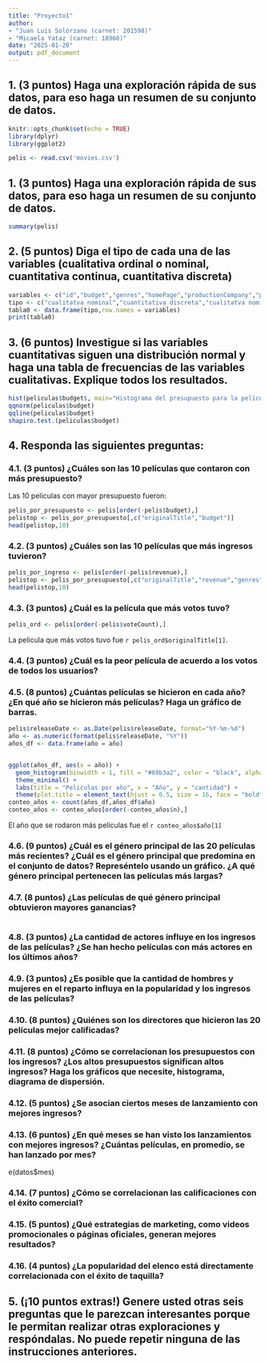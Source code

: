 ```yaml
---
title: "Proyecto1"
author:
- "Juan Luis Solórzano (carnet: 201598)"
- "Micaela Yataz (carnet: 18960)"
date: "2025-01-20"
output: pdf_document
---
```





## 1. (3 puntos) Haga una exploración rápida de sus datos, para eso haga un resumen de su conjunto de datos.

```r
knitr::opts_chunk$set(echo = TRUE)
library(dplyr)
library(ggplot2)

```


```r
pelis <- read.csv('movies.csv')
```


## 1. (3 puntos) Haga una exploración rápida de sus datos, para eso haga un resumen de su conjunto de datos.
```r
summary(pelis)
```



## 2. (5 puntos) Diga el tipo de cada una de las variables (cualitativa ordinal o nominal, cuantitativa continua, cuantitativa discreta)



```r
variables <- c("id","budget","genres","homePage","productionCompany","productionCompanyCountry","productionCountry","revenue","runtime","video","director","actors","actorsPopularity","actorsCharacter","originalTitle","title","originalLanguage","popularity","releaseDate","voteAvg","voteCount","genresAmount","productionCoAmount","productionCountriesAmount","actorsAmount","castWomenAmount","castMenAmount")
tipo <- c("cualitatva nominal","cuantitativa discreta","cualitatva nominal","cualitatva nominal","cualitatva nominal","cualitatva nominal","cualitatva nominal","cuantitativa discreta","cuantitativa discreta","cualitatva nominal","cualitatva nominal","cualitatva nominal","cuantitativa continua","cualitatva nominal","cualitatva nominal","cualitatva nominal","cualitatva nominal","cuantitativa continua","cualitativa ordinal","cuantitativa continua","cuantitativa discreta","cuantitativa discreta","cuantitativa discreta","cuantitativa discreta","cuantitativa discreta","cuantitativa discreta","cuantitativa discreta")
tabla0 <- data.frame(tipo,row.names = variables)
print(tabla0)
```





## 3. (6 puntos) Investigue si las variables cuantitativas siguen una distribución normal y haga una tabla de frecuencias de las variables cualitativas. Explique todos los resultados.
```r
hist(peliculas$budget$, main="Histograma del presupuesto para la película", xlab="Presupuesto de la pelicula")
qqnorm(peliculas$budget)
qqline(peliculas$budget)
shapiro.test.(peliculas$budget)

```



## 4. Responda las siguientes preguntas:

### 4.1. (3 puntos) ¿Cuáles son las 10 películas que contaron con más presupuesto?

Las 10 peliculas con mayor presupuesto fueron:
```r
pelis_por_presupuesto <- pelis[order(-pelis$budget),]
pelistop <- pelis_por_presupuesto[,c("originalTitle","budget")]
head(pelistop,10) 
```

### 4.2. (3 puntos) ¿Cuáles son las 10 películas que más ingresos tuvieron?


```r
pelis_por_ingreso <- pelis[order(-pelis$revenue),]
pelistop <- pelis_por_presupuesto[,c("originalTitle","revenue","genres")]
head(pelistop,10) 
```

### 4.3. (3 puntos) ¿Cuál es la película que más votos tuvo?
```r
pelis_ord <- pelis[order(-pelis$voteCount),]

```
La película que más votos tuvo fue `r pelis_ord$originalTitle[1] `.

### 4.4. (3 puntos) ¿Cuál es la peor película de acuerdo a los votos de todos los usuarios?



### 4.5. (8 puntos) ¿Cuántas películas se hicieron en cada año? ¿En qué año se hicieron más películas? Haga un gráfico de barras.

```r
pelis$releaseDate <- as.Date(pelis$releaseDate, format="%Y-%m-%d")  
año <- as.numeric(format(pelis$releaseDate, "%Y"))
años_df <- data.frame(año = año)


ggplot(años_df, aes(x = año)) +
  geom_histogram(binwidth = 1, fill = "#69b3a2", color = "black", alpha = 0.7) +
  theme_minimal() +
  labs(title = "Peliculas por año", x = "Año", y = "cantidad") +
  theme(plot.title = element_text(hjust = 0.5, size = 16, face = "bold"))
conteo_años <- count(años_df,años_df$año)
conteo_años <- conteo_años[order(-conteo_años$n),]
```
El año que se rodaron más películas fue el `r conteo_años$año[1]`


### 4.6. (9 puntos) ¿Cuál es el género principal de las 20 películas más recientes? ¿Cuál es el género principal que predomina en el conjunto de datos? Represéntelo usando un gráfico. ¿A qué género principal pertenecen las películas más largas?




### 4.7. (8 puntos) ¿Las películas de qué género principal obtuvieron mayores ganancias?
```r

```


### 4.8. (3 puntos) ¿La cantidad de actores influye en los ingresos de las películas? ¿Se han hecho películas con más actores en los últimos años?


### 4.9. (3 puntos) ¿Es posible que la cantidad de hombres y mujeres en el reparto influya en la popularidad y los ingresos de las películas?


### 4.10. (8 puntos) ¿Quiénes son los directores que hicieron las 20 películas mejor calificadas?


### 4.11. (8 puntos) ¿Cómo se correlacionan los presupuestos con los ingresos? ¿Los altos presupuestos significan altos ingresos? Haga los gráficos que necesite, histograma, diagrama de dispersión.


### 4.12. (5 puntos) ¿Se asocian ciertos meses de lanzamiento con mejores ingresos?


### 4.13. (6 puntos) ¿En qué meses se han visto los lanzamientos con mejores ingresos? ¿Cuántas películas, en promedio, se han lanzado por mes?
e(datos$mes)


### 4.14. (7 puntos) ¿Cómo se correlacionan las calificaciones con el éxito comercial?


### 4.15. (5 puntos) ¿Qué estrategias de marketing, como videos promocionales o páginas oficiales, generan mejores resultados?


### 4.16. (4 puntos) ¿La popularidad del elenco está directamente correlacionada con el éxito de taquilla?


## 5. (¡10 puntos extras!) Genere usted otras seis preguntas que le parezcan interesantes porque le permitan realizar otras exploraciones y respóndalas. No puede repetir ninguna de las instrucciones anteriores.



